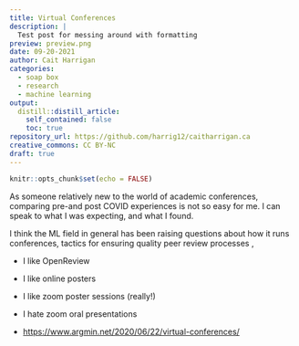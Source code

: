 ```yaml
---
title: Virtual Conferences
description: |
  Test post for messing around with formatting
preview: preview.png
date: 09-20-2021
author: Cait Harrigan
categories:
  - soap box
  - research
  - machine learning
output: 
  distill::distill_article:
    self_contained: false
    toc: true
repository_url: https://github.com/harrig12/caitharrigan.ca
creative_commons: CC BY-NC
draft: true
---
```


```r
knitr::opts_chunk$set(echo = FALSE)
```

As someone relatively new to the world of academic conferences, comparing pre-and post COVID experiences is not so easy for me. I can speak to what I was expecting, and what I found.

I think the ML field in general has been raising questions about how it runs conferences, tactics for ensuring quality peer review processes ,

-   I like OpenReview

-   I like online posters

-   I like zoom poster sessions (really!)

-   I hate zoom oral presentations

-   <https://www.argmin.net/2020/06/22/virtual-conferences/>
